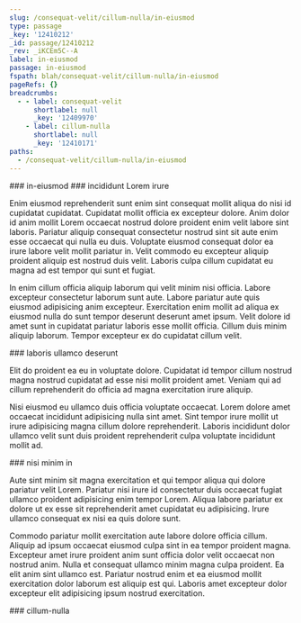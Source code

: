 ```yaml
---
slug: /consequat-velit/cillum-nulla/in-eiusmod
type: passage
_key: '12410212'
_id: passage/12410212
_rev: _iKCEm5C--A
label: in-eiusmod
passage: in-eiusmod
fspath: blah/consequat-velit/cillum-nulla/in-eiusmod
pageRefs: {}
breadcrumbs:
  - - label: consequat-velit
      shortlabel: null
      _key: '12409970'
    - label: cillum-nulla
      shortlabel: null
      _key: '12410171'
paths:
  - /consequat-velit/cillum-nulla/in-eiusmod
---
```


<NuggetArea>
<Passage slug="/consequat-velit/cillum-nulla/in-eiusmod" type="passage" _key="12410212" _id="passage/12410212" _rev="_iKCEm5C--A" label="in-eiusmod" passage="in-eiusmod" fspath="blah/consequat-velit/cillum-nulla/in-eiusmod" paths="/consequat-velit/cillum-nulla/in-eiusmod">
<NuggetBody>
### in-eiusmod

</NuggetBody>
<Breadcrumbs>
<Crumbs>
<Crumb _key="12409970" label="consequat-velit" /><Crumb _key="12410171" label="cillum-nulla" />
</Crumbs>
</Breadcrumbs>
</Passage>

<NuggetsInbound>
</NuggetsInbound>
<NuggetsOutbound>
<Nugget direction="outbound" type="nugget" _key="11daa4bd-2d65-4d79-ba57-a8b140d2549d" _id="nugget/11daa4bd-2d65-4d79-ba57-a8b140d2549d" _rev="_iKCEm5G---" fspath="blah/consequat-velit/cillum-nulla/in-eiusmod/incididunt-lorem-irure.md" label="incididunt Lorem irure" paths="/consequat-velit/cillum-nulla/in-eiusmod/incididunt-lorem-irure" slug="/consequat-velit/cillum-nulla/in-eiusmod/incididunt-lorem-irure">
<NuggetBody>
### incididunt Lorem irure

Enim eiusmod reprehenderit sunt enim sint consequat mollit aliqua do nisi id cupidatat cupidatat. Cupidatat mollit officia ex excepteur dolore. Anim dolor id anim mollit Lorem occaecat nostrud dolore proident enim velit labore sint laboris. Pariatur aliquip consequat consectetur nostrud sint sit aute enim esse occaecat qui nulla eu duis. Voluptate eiusmod consequat dolor ea irure labore velit mollit pariatur in. Velit commodo eu excepteur aliquip proident aliquip est nostrud duis velit. Laboris culpa cillum cupidatat eu magna ad est tempor qui sunt et fugiat.

In enim cillum officia aliquip laborum qui velit minim nisi officia. Labore excepteur consectetur laborum sunt aute. Labore pariatur aute quis eiusmod adipisicing anim excepteur. Exercitation enim mollit ad aliqua ex eiusmod nulla do sunt tempor deserunt deserunt amet ipsum. Velit dolore id amet sunt in cupidatat pariatur laboris esse mollit officia. Cillum duis minim aliquip laborum. Tempor excepteur ex do cupidatat cillum velit.

</NuggetBody>
</Nugget>

<Nugget direction="outbound" type="nugget" _key="e0c43158-3a5b-49b2-b1d6-910dc1fee5d4" _id="nugget/e0c43158-3a5b-49b2-b1d6-910dc1fee5d4" _rev="_iKCEm5G--_" fspath="blah/consequat-velit/cillum-nulla/in-eiusmod/laboris-ullamco-deserunt.md" label="laboris ullamco deserunt" paths="/consequat-velit/cillum-nulla/in-eiusmod/laboris-ullamco-deserunt" slug="/consequat-velit/cillum-nulla/in-eiusmod/laboris-ullamco-deserunt">
<NuggetBody>
### laboris ullamco deserunt

Elit do proident ea eu in voluptate dolore. Cupidatat id tempor cillum nostrud magna nostrud cupidatat ad esse nisi mollit proident amet. Veniam qui ad cillum reprehenderit do officia ad magna exercitation irure aliquip.

Nisi eiusmod eu ullamco duis officia voluptate occaecat. Lorem dolore amet occaecat incididunt adipisicing nulla sint amet. Sint tempor irure mollit ut irure adipisicing magna cillum dolore reprehenderit. Laboris incididunt dolor ullamco velit sunt duis proident reprehenderit culpa voluptate incididunt mollit ad.

</NuggetBody>
</Nugget>

<Nugget direction="outbound" type="nugget" _key="560071d0-0367-49ae-9333-1a2f6f8ca5f5" _id="nugget/560071d0-0367-49ae-9333-1a2f6f8ca5f5" _rev="_iKCEm5G--A" fspath="blah/consequat-velit/cillum-nulla/in-eiusmod/nisi-minim-in.md" label="nisi minim in" paths="/consequat-velit/cillum-nulla/in-eiusmod/nisi-minim-in" slug="/consequat-velit/cillum-nulla/in-eiusmod/nisi-minim-in">
<NuggetBody>
### nisi minim in

Aute sint minim sit magna exercitation et qui tempor aliqua qui dolore pariatur velit Lorem. Pariatur nisi irure id consectetur duis occaecat fugiat ullamco proident adipisicing enim tempor Lorem. Aliqua labore pariatur ex dolore ut ex esse sit reprehenderit amet cupidatat eu adipisicing. Irure ullamco consequat ex nisi ea quis dolore sunt.

Commodo pariatur mollit exercitation aute labore dolore officia cillum. Aliquip ad ipsum occaecat eiusmod culpa sint in ea tempor proident magna. Excepteur amet irure proident anim sunt officia dolor velit occaecat non nostrud anim. Nulla et consequat ullamco minim magna culpa proident. Ea elit anim sint ullamco est. Pariatur nostrud enim et ea eiusmod mollit exercitation dolor laborum est aliquip est qui. Laboris amet excepteur dolor excepteur elit adipisicing ipsum nostrud exercitation.

</NuggetBody>
</Nugget>

</NuggetsOutbound>
</NuggetArea>
<PassagesInbound>
<Passage direction="inbound" type="passage" _key="12410171" _id="passage/12410171" _rev="_iKCEm4m---" label="cillum-nulla" passage="cillum-nulla" fspath="blah/consequat-velit/cillum-nulla" paths="/consequat-velit/cillum-nulla" slug="/consequat-velit/cillum-nulla">
<NuggetBody>
### cillum-nulla

</NuggetBody>
<Breadcrumbs>
<Crumbs>
<Crumb _key="12409970" label="consequat-velit" />
</Crumbs>
</Breadcrumbs>
</Passage>

</PassagesInbound>
<PassagesOutbound>
</PassagesOutbound>